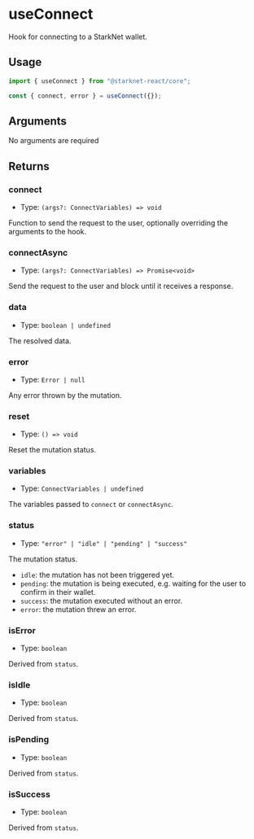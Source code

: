 # useConnect

Hook for connecting to a StarkNet wallet.

## Usage

```ts twoslash
import { useConnect } from "@starknet-react/core";

const { connect, error } = useConnect({});
```

## Arguments

No arguments are required

## Returns

### connect

- Type: `(args?: ConnectVariables) => void`

Function to send the request to the user, optionally overriding the arguments to the hook.

### connectAsync

- Type: `(args?: ConnectVariables) => Promise<void>`

Send the request to the user and block until it receives a response.

### data

- Type: `boolean | undefined`

The resolved data.

### error

- Type: `Error | null`

Any error thrown by the mutation.

### reset

- Type: `() => void`

Reset the mutation status.

### variables

- Type: `ConnectVariables | undefined`

The variables passed to `connect` or `connectAsync`.

### status

- Type: `"error" | "idle" | "pending" | "success"`

The mutation status.

- `idle`: the mutation has not been triggered yet.
- `pending`: the mutation is being executed, e.g. waiting for the user to confirm in their wallet.
- `success`: the mutation executed without an error.
- `error`: the mutation threw an error.

### isError

- Type: `boolean`

Derived from `status`.

### isIdle

- Type: `boolean`

Derived from `status`.

### isPending

- Type: `boolean`

Derived from `status`.

### isSuccess

- Type: `boolean`

Derived from `status`.
